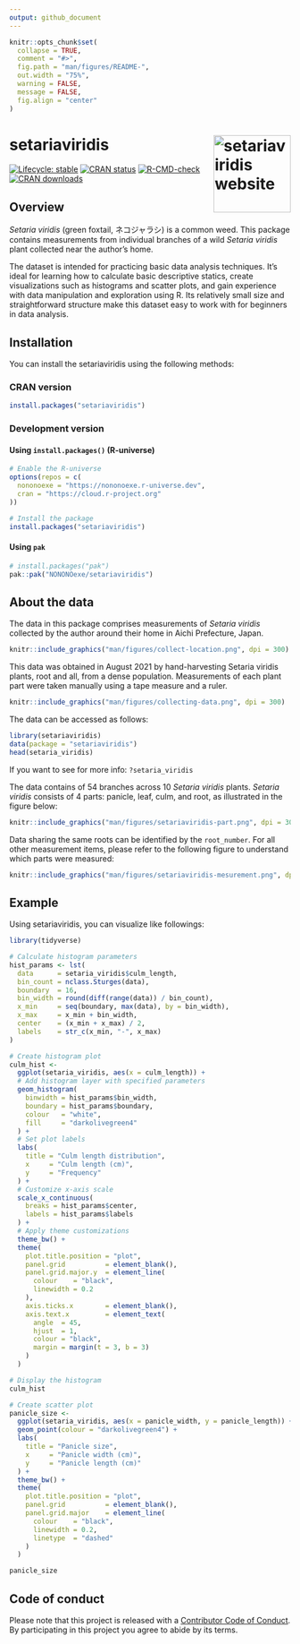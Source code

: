 ```yaml
---
output: github_document
---
```


<!-- README.md is generated from README.Rmd. Please edit that file -->

```r
knitr::opts_chunk$set(
  collapse = TRUE,
  comment = "#>",
  fig.path = "man/figures/README-",
  out.width = "75%",
  warning = FALSE,
  message = FALSE,
  fig.align = "center"
)
```

# setariaviridis <a href="https://nononoexe.github.io/setariaviridis/"><img src="man/figures/logo.png" align="right" height="138" alt="setariaviridis website" /></a>

<!-- badges: start -->
[![Lifecycle: stable](https://img.shields.io/badge/lifecycle-stable-brightgreen.svg)](https://lifecycle.r-lib.org/articles/stages.html#stable)
[![CRAN status](https://www.r-pkg.org/badges/version/setariaviridis)](https://CRAN.R-project.org/package=setariaviridis)
[![R-CMD-check](https://github.com/NONONOexe/setariaviridis/actions/workflows/R-CMD-check.yaml/badge.svg)](https://github.com/NONONOexe/setariaviridis/actions/workflows/R-CMD-check.yaml)
[![CRAN downloads](https://cranlogs.r-pkg.org/badges/grand-total/setariaviridis)](https://cran.r-project.org/package=setariaviridis)
<!-- badges: end -->

## Overview

*Setaria viridis* (green foxtail, ネコジャラシ) is a common weed. This package contains measurements from individual branches of a wild *Setaria viridis* plant collected near the author's home.

The dataset is intended for practicing basic data analysis techniques. It's ideal for learning how to calculate basic descriptive statics, create visualizations such as histograms and scatter plots, and gain experience with data manipulation and exploration using R. Its relatively small size and straightforward structure make this dataset easy to work with for beginners in data analysis.

## Installation

You can install the setariaviridis using the following methods:

### CRAN version

```r
install.packages("setariaviridis")
```

### Development version

#### Using `install.packages()` (R-universe)

```r
# Enable the R-universe
options(repos = c(
  nononoexe = "https://nononoexe.r-universe.dev",
  cran = "https://cloud.r-project.org"
))

# Install the package
install.packages("setariaviridis")
```

#### Using `pak`

``` r
# install.packages("pak")
pak::pak("NONONOexe/setariaviridis")
```

## About the data

The data in this package comprises measurements of *Setaria viridis* collected by the author around their home in Aichi Prefecture, Japan.

```r
knitr::include_graphics("man/figures/collect-location.png", dpi = 300)
```

This data was obtained in August 2021 by hand-harvesting Setaria viridis plants, root and all, from a dense population. Measurements of each plant part were taken manually using a tape measure and a ruler.

```r
knitr::include_graphics("man/figures/collecting-data.png", dpi = 300)
```

The data can be accessed as follows:

```r
library(setariaviridis)
data(package = "setariaviridis")
head(setaria_viridis)
```

If you want to see for more info: `?setaria_viridis`

The data contains of 54 branches across 10 *Setaria viridis* plants. *Setaria viridis* consists of 4 parts: panicle, leaf, culm, and root, as illustrated in the figure below:

```r
knitr::include_graphics("man/figures/setariaviridis-part.png", dpi = 300)
```

Data sharing the same roots can be identified by the `root_number`. For all other measurement items, please refer to the following figure to understand which parts were measured:

```r
knitr::include_graphics("man/figures/setariaviridis-mesurement.png", dpi = 300)
```

## Example

Using setariaviridis, you can visualize like followings:

```r
library(tidyverse)

# Calculate histogram parameters
hist_params <- lst(
  data      = setaria_viridis$culm_length,
  bin_count = nclass.Sturges(data),
  boundary  = 16,
  bin_width = round(diff(range(data)) / bin_count),
  x_min     = seq(boundary, max(data), by = bin_width),
  x_max     = x_min + bin_width,
  center    = (x_min + x_max) / 2,
  labels    = str_c(x_min, "-", x_max)
)

# Create histogram plot
culm_hist <-
  ggplot(setaria_viridis, aes(x = culm_length)) +
  # Add histogram layer with specified parameters
  geom_histogram(
    binwidth = hist_params$bin_width,
    boundary = hist_params$boundary,
    colour   = "white",
    fill     = "darkolivegreen4"
  ) +
  # Set plot labels
  labs(
    title = "Culm length distribution",
    x     = "Culm length (cm)",
    y     = "Frequency"
  ) +
  # Customize x-axis scale
  scale_x_continuous(
    breaks = hist_params$center,
    labels = hist_params$labels
  ) +
  # Apply theme customizations
  theme_bw() +
  theme(
    plot.title.position = "plot",
    panel.grid          = element_blank(),
    panel.grid.major.y  = element_line(
      colour    = "black",
      linewidth = 0.2
    ),
    axis.ticks.x        = element_blank(),
    axis.text.x         = element_text(
      angle  = 45,
      hjust  = 1,
      colour = "black",
      margin = margin(t = 3, b = 3)
    )
  )

# Display the histogram
culm_hist
```

```r
# Create scatter plot
panicle_size <-
  ggplot(setaria_viridis, aes(x = panicle_width, y = panicle_length)) +
  geom_point(colour = "darkolivegreen4") +
  labs(
    title = "Panicle size",
    x     = "Panicle width (cm)",
    y     = "Panicle length (cm)"
  ) +
  theme_bw() +
  theme(
    plot.title.position = "plot",
    panel.grid          = element_blank(),
    panel.grid.major    = element_line(
      colour    = "black",
      linewidth = 0.2,
      linetype  = "dashed"
    )
  )

panicle_size
```

## Code of conduct

Please note that this project is released with a [Contributor Code of Conduct](https://nononoexe.github.io/setariaviridis/CODE_OF_CONDUCT.html).
By participating in this project you agree to abide by its terms.
